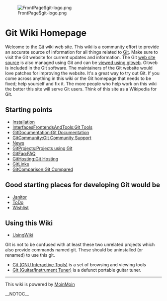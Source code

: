 <!-- ## Please edit system and help pages ONLY in the moinmaster wiki! For more
 -->
<!-- ## information, please see [[MoinMaster]]:[[MoinPagesEditorGroup]].
 -->
<!-- ##master-page:[[FrontPage]]
 -->
<!-- #format wiki
 -->
<!-- #language en
 -->
<!-- #pragma section-numbers off
 -->

[[Image:FrontPage$git-logo.png]]
= Git Wiki Homepage =
Welcome to the [[Git]] wiki web site. This wiki is a community effort to provide an accurate source of information for all things related to [http://git.or.cz/ Git]. Make sure to visit the Git website for current updates and information. The Git [http://repo.or.cz/r/git-homepage.git web site source] is also managed using Git and can be [http://repo.or.cz/w/git-homepage.git viewed using gitweb]. Gitweb is included in the Git software. The maintainers of the Git website would love patches for improving the website. It's a great way to try out Git. If you come across anything in this wiki or the Git homepage that needs to be fixed; help yourself and fix it. The more people who help work on this wiki the better this site will serve Git users. Think of this site as a Wikipedia for Git.

== Starting points ==
* [[Installation]] 
* [[InterfacesFrontendsAndTools:Git Tools]]
* [[GitDocumentation:Git Documentation]]
* [[GitCommunity:Git Community Support]] 
* [[News]] 
* [[GitProjects:Projects using Git]]
* [[GitFaq:FAQ]] 
* [[GitHosting:Git Hosting]] 
* [[GitLinks]] 
* [[GitComparison:Git Compared]] 

== Good starting places for developing Git would be ==
* [[Janitor]]
* [[ToDo]]
* [[Wishlist]]

== Using this Wiki ==
* [[UsingWiki]] 

Git is not to be confused with at least these two unrelated projects which also provide commands named git. These should be uninstalled (or renamed) to use this git.

* [http://hulubei.net/tudor/git/ Git (GNU Interactive Tools)] is a set of browsing and viewing tools
* [http://sourceforge.net/projects/git Git (Guitar/Instrument Tuner)] is a defunct portable guitar tuner.

----
This wiki is powered by [http://moinmo.in/ MoinMoin]

__NOTOC__